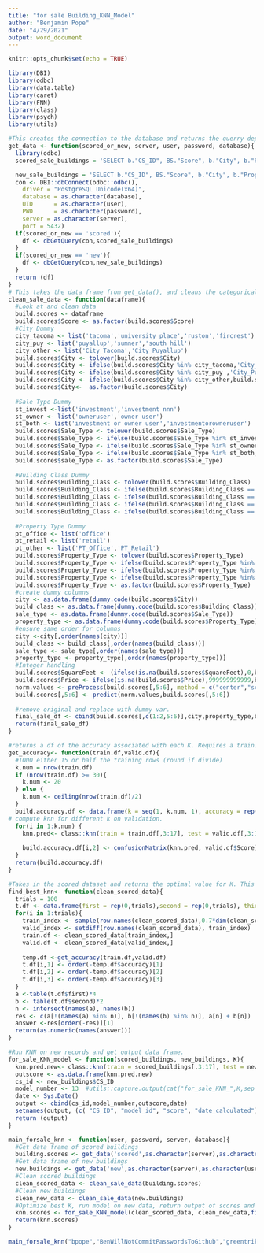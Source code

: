 ```yaml
---
title: "for sale Building_KNN_Model"
author: "Benjamin Pope"
date: "4/29/2021"
output: word_document
---
```


```r
knitr::opts_chunk$set(echo = TRUE)
```

```r
library(DBI)
library(odbc)
library(data.table)
library(caret)
library(FNN)
library(class)
library(psych)
library(utils)
```

```r
#This creates the connection to the database and returns the querry depending on if the user wants "scored" or "new" data.
get_data <- function(scored_or_new, server, user, password, database){
  library(odbc)
  scored_sale_buildings = 'SELECT b."CS_ID", BS."Score", b."City", b."Property_Type", b."SquareFeet", b."Price", b."Building_Class", b."Sale_Type" FROM "Building" b RIGHT JOIN "Building_Score" BS on b."CS_ID" = BS.cs_id WHERE "Sale_Lease" = \'Sale\';'

  new_sale_buildings = 'SELECT b."CS_ID", BS."Score", b."City", b."Property_Type", b."SquareFeet", b."Price", b."Building_Class", b."Sale_Type" FROM "Building" b LEFT JOIN "Building_Score" BS on b."CS_ID" = BS.cs_id WHERE "Sale_Lease" = \'Sale\' AND BS."Score" IS null;'
  con <- DBI::dbConnect(odbc::odbc(),
    driver = "PostgreSQL Unicode(x64)",
    database = as.character(database),
    UID      = as.character(user),
    PWD      = as.character(password),
    server = as.character(server),
    port = 5432)
  if(scored_or_new == 'scored'){
    df <- dbGetQuery(con,scored_sale_buildings)
  }
  if(scored_or_new == 'new'){
    df <- dbGetQuery(con,new_sale_buildings)
  }
  return (df)
}
# This takes the data frame from get_data(), and cleans the categorical variables, normalizes numerical variables and standardizes the output data frame. 
clean_sale_data <- function(dataframe){
  #Look at and clean data
  build.scores <- dataframe
  build.scores$Score <- as.factor(build.scores$Score)
  #City Dummy 
  city_tacoma <- list('tacoma','university place','ruston','fircrest')
  city_puy <- list('puyallup','sumner','south hill')
  city_other <- list('City_Tacoma','City_Puyallup')
  build.scores$City <- tolower(build.scores$City)
  build.scores$City <- ifelse(build.scores$City %in% city_tacoma,'City_Tacoma',build.scores$City) #Groups together Tacoma
  build.scores$City <- ifelse(build.scores$City %in% city_puy ,'City_Puyallup',build.scores$City) #Groups together Puyallup
  build.scores$City <- ifelse(build.scores$City %in% city_other,build.scores$City, 'City_Other') # Groups together all others into "Other"
  build.scores$City<-  as.factor(build.scores$City)
  
  #Sale Type Dummy
  st_invest <-list('investment','investment nnn')
  st_owner <- list('owneruser','owner user')
  st_both <- list('investment or owner user','investmentorowneruser')
  build.scores$Sale_Type <- tolower(build.scores$Sale_Type)
  build.scores$Sale_Type <- ifelse(build.scores$Sale_Type %in% st_invest,'ST_Both',build.scores$Sale_Type)
  build.scores$Sale_Type <- ifelse(build.scores$Sale_Type %in% st_owner,'ST_Investment',build.scores$Sale_Type)
  build.scores$Sale_Type <- ifelse(build.scores$Sale_Type %in% st_both,'ST_Owner',build.scores$Sale_Type)
  build.scores$sale_Type <- as.factor(build.scores$Sale_Type)
  
  #Building Class Dummy
  build.scores$Building_Class <- tolower(build.scores$Building_Class)
  build.scores$Building_Class <- ifelse(build.scores$Building_Class == 'a','BC_A',build.scores$Building_Class)
  build.scores$Building_Class <- ifelse(build.scores$Building_Class == 'b','BC_B',build.scores$Building_Class)
  build.scores$Building_Class <- ifelse(build.scores$Building_Class == 'c','BC_C',build.scores$Building_Class)
  build.scores$Building_Class <- ifelse(build.scores$Building_Class == 'n/a','BC_Unkown',build.scores$Building_Class)
  
  #Property Type Dummy
  pt_office <- list('office')
  pt_retail <- list('retail')
  pt_other <- list('PT_Office','PT_Retail')
  build.scores$Property_Type <- tolower(build.scores$Property_Type)
  build.scores$Property_Type <- ifelse(build.scores$Property_Type %in% pt_office,'PT_Office',build.scores$Property_Type)
  build.scores$Property_Type <- ifelse(build.scores$Property_Type %in% pt_retail,'PT_Retail',build.scores$Property_Type)
  build.scores$Property_Type <- ifelse(build.scores$Property_Type %in% pt_other ,build.scores$Property_Type,'PT_Other')
  build.scores$Property_Type <- as.factor(build.scores$Property_Type)
  #create dummy columns 
  city <- as.data.frame(dummy.code(build.scores$City))
  build_class <- as.data.frame(dummy.code(build.scores$Building_Class))
  sale_type <- as.data.frame(dummy.code(build.scores$Sale_Type))
  property_type <- as.data.frame(dummy.code(build.scores$Property_Type))
  #ensure same order for columns
  city <-city[,order(names(city))]
  build_class <- build_class[,order(names(build_class))]
  sale_type <- sale_type[,order(names(sale_type))]
  property_type <- property_type[,order(names(property_type))]
  #Integer handling
  build.scores$SquareFeet <- (ifelse(is.na(build.scores$SquareFeet),0,build.scores$SquareFeet))
  build.scores$Price <- ifelse(is.na(build.scores$Price),999999999999,build.scores$Price)
  norm.values <- preProcess(build.scores[,5:6], method = c("center","scale"))
  build.scores[,5:6] <- predict(norm.values,build.scores[,5:6])
  
  #remove original and replace with dummy var.
  final_sale_df <- cbind(build.scores[,c(1:2,5:6)],city,property_type,build_class,sale_type)
  return(final_sale_df)
}

#returns a df of the accuracy associated with each K. Requires a train.df and valid.df ran through clean_sale_data()
get_accuracy<- function(train.df,valid.df){
  #TODO either 15 or half the training rows (round if divide)
  k.num = nrow(train.df)
  if (nrow(train.df) >= 30){
    k.num <- 20
  } else {
    k.num <- ceiling(nrow(train.df)/2)
  }
  build.accuracy.df <- data.frame(k = seq(1, k.num, 1), accuracy = rep(0, k.num))
# compute knn for different k on validation.
  for(i in 1:k.num) {
    knn.pred<- class::knn(train = train.df[,3:17], test = valid.df[,3:17], cl = train.df[,2],k=i)
  
    build.accuracy.df[i,2] <- confusionMatrix(knn.pred, valid.df$Score)$overall[1]
  }
  return(build.accuracy.df)
}

#Takes in the scored dataset and returns the optimal value for K. This requires the function get_accuracy()
find_best_knn<- function(clean_scored_data){
  trials = 100
  t.df <- data.frame(first = rep(0,trials),second = rep(0,trials), third = rep(0,trials))
  for(i in 1:trials){
    train_index <- sample(row.names(clean_scored_data),0.7*dim(clean_scored_data)[1])
    valid_index <- setdiff(row.names(clean_scored_data), train_index)
    train.df <- clean_scored_data[train_index,]
    valid.df <- clean_scored_data[valid_index,]
  
    temp.df <-get_accuracy(train.df,valid.df)
    t.df[i,1] <- order(-temp.df$accuracy)[1]
    t.df[i,2] <- order(-temp.df$accuracy)[2]
    t.df[i,3] <- order(-temp.df$accuracy)[3]
  }
  a <-table(t.df$first)*4
  b <- table(t.df$second)*2
  n <- intersect(names(a), names(b)) 
  res <- c(a[!(names(a) %in% n)], b[!(names(b) %in% n)], a[n] + b[n])
  answer <-res[order(-res)][1]
  return(as.numeric(names(answer)))
}

#Run KNN on new records and get output data frame.
for_sale_KNN_model <- function(scored_buildings, new_buildings, K){
  knn.pred.new<- class::knn(train = scored_buildings[,3:17], test = new_buildings[,3:17], cl = scored_buildings[,2],k=K)
  outscore <- as.data.frame(knn.pred.new)
  cs_id <- new_buildings$CS_ID
  model_number <- 13  #utils::capture.output(cat("for_sale_KNN_",K,sep =""))
  date <- Sys.Date()
  output <- cbind(cs_id,model_number,outscore,date)
  setnames(output, (c( "CS_ID", "model_id", "score", "date_calculated")))
  return (output)
}
```

```r
main_forsale_knn <- function(user, password, server, database){
  #Get data frame of scored buildings 
  building.scores <- get_data('scored',as.character(server),as.character(user),as.character(password),as.character(database))
  #Get data frame of new buildings
  new.buildings <- get_data('new',as.character(server),as.character(user),as.character(password),as.character(database))
  #Clean scored buildings
  clean_scored_data <- clean_sale_data(building.scores)
  #Clean new buildings
  clean_new_data <- clean_sale_data(new.buildings)
  #Optimize best K, run model on new data, return output of scores and model information
  knn.scores <- for_sale_KNN_model(clean_scored_data, clean_new_data,find_best_knn(clean_scored_data))
  return(knn.scores)
}
```

```r
main_forsale_knn("bpope","BenWillNotCommitPasswordsToGithub","greentrike.cfvgdrxonjze.us-west-2.rds.amazonaws.com","TEST")
```
